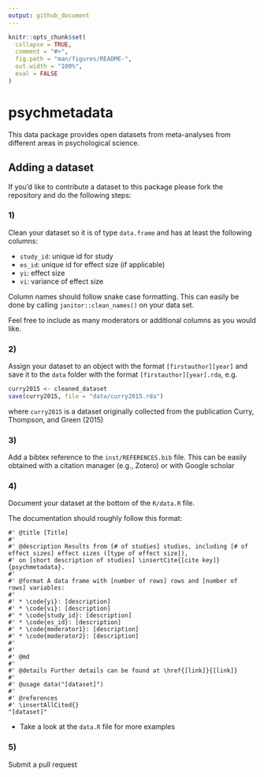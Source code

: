 ```yaml
---
output: github_document
---
```


<!-- README.md is generated from README.Rmd. Please edit that file -->

```r
knitr::opts_chunk$set(
  collapse = TRUE,
  comment = "#>",
  fig.path = "man/figures/README-",
  out.width = "100%",
  eval = FALSE
)
```

# psychmetadata

<!-- badges: start -->
<!-- badges: end -->

This data package provides open datasets from meta-analyses from different areas in psychological science. 

## Adding a dataset
If you'd like to contribute a dataset to this package please fork the repository and do the following steps:

### 1)
Clean your dataset so it is of type `data.frame` and has at least the following columns:

- `study_id`: unique id for study 
- `es_id`: unique id for effect size (if applicable)
- `yi`: effect size
- `vi`: variance of effect size

Column names should follow snake case formatting. This can easily be done by calling `janitor::clean_names()` on your data set. 

Feel free to include as many moderators or additional columns as you would like.


### 2)
Assign your dataset to an object with the format `[firstauthor][year]` and save it to the `data` folder with the format `[firstauthor][year].rda`, e.g.

```r
curry2015 <- cleaned_dataset
save(curry2015, file = "data/curry2015.rda")
```

where `curry2015` is a dataset originally collected from the publication Curry, Thompson, and Green (2015)

### 3)
Add a bibtex reference to the `inst/REFERENCES.bib` file. This can be easily obtained with a citation manager (e.g., Zotero) or with Google scholar 

### 4)
Document your dataset at the bottom of the `R/data.R` file. 

The documentation should roughly follow this format:

```
#' @title [Title]
#'
#' @description Results from [# of studies] studies, including [# of effect sizes] effect sizes ([type of effect size]), 
#' on [short description of studies] \insertCite{[cite key]}{psychmetadata}.
#'
#' @format A data frame with [number of rows] rows and [number of rows] variables:
#'
#' * \code{yi}: [description]
#' * \code{vi}: [description]
#' * \code{study_id}: [description]
#' * \code{es_id}: [description]
#' * \code{moderator1}: [description]
#' * \code{moderator2}: [description]
#'
#'
#' @md
#'
#' @details Further details can be found at \href{[link]}{[link]}
#'
#' @usage data("[dataset]")
#'
#' @references
#' \insertAllCited{}
"[dataset]"
```

- Take a look at the `data.R` file for more examples

### 5)
Submit a pull request


